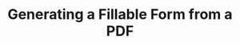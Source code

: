 ---
title: "Generating a Fillable Form from a PDF"
description: "Need to turn an existing PDF into a fillable online form? Here's how!"
---
